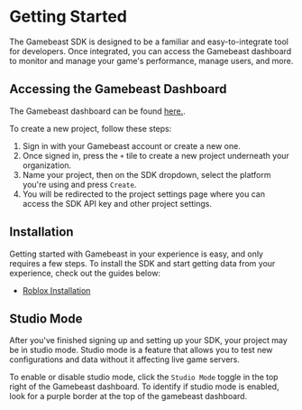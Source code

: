 # Getting Started

The Gamebeast SDK is designed to be a familiar and easy-to-integrate tool for developers. 
Once integrated, you can access the Gamebeast dashboard to monitor and manage your game's performance, manage users, and more.

## Accessing the Gamebeast Dashboard

The Gamebeast dashboard can be found [here.](https://dashboard.gamebeast.gg/).

To create a new project, follow these steps:
1. Sign in with your Gamebeast account or create a new one. 
2. Once signed in, press the `+` tile to create a new project underneath your organization.
3. Name your project, then on the SDK dropdown, select the platform you're using and press `Create`.
4. You will be redirected to the project settings page where you can access the SDK API key and other project settings.

## Installation

Getting started with Gamebeast in your experience is easy, and only requires a few steps. To install the SDK and start getting data from your experience, check out the guides below:
- [Roblox Installation](/Roblox/Installation)

## Studio Mode

After you've finished signing up and setting up your SDK, your project may be in studio mode. Studio mode is a feature that allows you to test new configurations and data without it affecting live game servers.

To enable or disable studio mode, click the `Studio Mode` toggle in the top right of the Gamebeast dashboard. To identify if studio mode is enabled, look for a purple border at the top of the gamebeast dashboard.